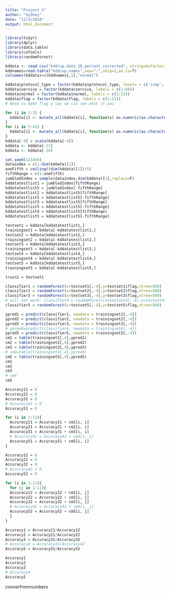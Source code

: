 ```yaml
---
title: "Project 2"
author: "Sydney"
date: "12/3/2018"
output: html_document
---
```


```r
library(tidyr)
library(dplyr)
library(data.table)
library(caTools)
library(randomForest)

kddata <- read.csv("kddcup.data_10_percent_corrected", stringsAsFactors=FALSE)
kddnames=read.table("kddcup.names",sep=":",skip=1,as.is=T)
colnames(kddata)=c(kddnames[,1],"normal")

kddata$protocol_type = factor(kddata$protocol_type, levels = c('icmp', 'tcp', 'udp'), labels = c(1, 2, 3))
kddata$service = factor(kddata$service, labels = c(1:66))
kddata$normal = factor(kddata$normal, labels = c(1:23))
kddata$flag = factor(kddata$flag, labels = c(1:11))
# Need to make flag a way we can see what it was
```

```r
for (i in 1:3) {
  kddata[i] <- mutate_all(kddata[i], function(x) as.numeric(as.character(x)))
}
for (i in 5:42) {
  kddata[i] <- mutate_all(kddata[i], function(x) as.numeric(as.character(x)))
}
kddata[-4] = scale(kddata[-4])
kddata <- kddata[-21]
kddata <- kddata[-20]
```

```r
set.seed(123456)
dataindex = c(1:dim(kddata)[1])
oneFifth = ceiling((dim(kddata)[1])/5)
fifthRange = c(1:oneFifth)
jumbledIndex = sample(dataindex,dim(kddata)[1],replace=F)
kddatatestlist1 = jumbledIndex[fifthRange]
kddatatestlist5 = jumbledIndex[-fifthRange]
kddatatestlist2 = kddatatestlist5[fifthRange]
kddatatestlist5 = kddatatestlist5[-fifthRange]
kddatatestlist3 = kddatatestlist5[fifthRange]
kddatatestlist5 = kddatatestlist5[-fifthRange]
kddatatestlist4 = kddatatestlist5[fifthRange]
kddatatestlist5 = kddatatestlist5[-fifthRange]

testset1 = kddata[kddatatestlist1,]
trainingset1 = kddata[-kddatatestlist1,]
testset2 = kddata[kddatatestlist2,]
trainingset2 = kddata[-kddatatestlist2,]
testset3 = kddata[kddatatestlist3,]
trainingset3 = kddata[-kddatatestlist3,]
testset4 = kddata[kddatatestlist4,]
trainingset4 = kddata[-kddatatestlist4,]
testset5 = kddata[kddatatestlist5,]
trainingset5 = kddata[-kddatatestlist5,]

train1 = testset1
```

```r
classifier1 = randomForest(x=testset1[,-4],y=testset1$flag,ntree=500)
classifier2 = randomForest(x=testset2[,-4],y=testset2$flag,ntree=500)
classifier3 = randomForest(x=testset3[,-4],y=testset3$flag,ntree=500)
# will not work: classifier4 = randomForest(x=testset4[,-4],y=testset4$flag,ntree=500)
classifier5 = randomForest(x=testset5[,-4],y=testset5$flag,ntree=500)
```

```r
ypred1 = predict(classifier1, newdata = trainingset1[,-4])
ypred2 = predict(classifier2, newdata = trainingset2[,-4])
ypred3 = predict(classifier3, newdata = trainingset3[,-4])
# ypred4=predict(classifier4, newdata = trainingset4[,-4])
ypred5 = predict(classifier5, newdata = trainingset5[,-4])
cm1 = table(trainingset1[,4],ypred1)
cm2 = table(trainingset2[,4],ypred2)
cm3 = table(trainingset3[,4],ypred3)
# cm4=table(trainingset4[,4],ypred4)
cm5 = table(trainingset5[,4],ypred5)
cm1
cm2
cm3
# cm4
cm5
```

```r
Accuracy11 = 0
Accuracy21 = 0
Accuracy31 = 0
# Accuracy41 = 0
Accuracy51 = 0

for (i in 1:11){
  Accuracy11 = Accuracy11 + cm1[i, i]
  Accuracy21 = Accuracy21 + cm2[i, i]
  Accuracy31 = Accuracy31 + cm3[i, i]
  # Accuracy41 = Accuracy41 + cm4[i, i]
  Accuracy51 = Accuracy51 + cm5[i, i]
}

Accuracy12 = 0
Accuracy22 = 0
Accuracy32 = 0
# Accuracy42 = 0
Accuracy52 = 0

for (i in 1:11){
  for (j in 1:11){
  Accuracy12 = Accuracy12 + cm1[i, j]
  Accuracy22 = Accuracy22 + cm2[i, j]
  Accuracy32 = Accuracy32 + cm3[i, j]
  # Accuracy42 = Accuracy42 + cm4[i, j]
  Accuracy52 = Accuracy52 + cm5[i, j]
  }
}

Accuracy1 = Accuracy11/Accuracy12
Accuracy2 = Accuracy21/Accuracy22
Accuracy3 = Accuracy31/Accuracy32
# Accuracy4 = Accuracy41/Accuracy42
Accuracy5 = Accuracy51/Accuracy52

Accuracy1
Accuracy2
Accuracy3
# Accuracy4
Accuracy5
```

converfromnumbers


